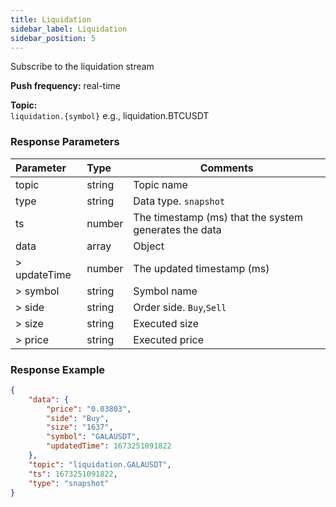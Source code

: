 ```yaml
---
title: Liquidation
sidebar_label: Liquidation
sidebar_position: 5
---
```


Subscribe to the liquidation stream

**Push frequency:** real-time

**Topic:**<br/>
`liquidation.{symbol}` e.g., liquidation.BTCUSDT

### Response Parameters
| Parameter | Type | Comments|
|:----- |:-----|----- |
|topic |string |Topic name |
|type |string |Data type. `snapshot` |
|ts |number |The timestamp (ms) that the system generates the data |
|data |array |Object |
|> updateTime |number |The updated timestamp (ms) |
|> symbol |string |Symbol name |
|> side |string |Order side. `Buy`,`Sell` |
|> size |string |Executed size  |
|> price |string |Executed price |

### Response Example

```json
{
    "data": {
        "price": "0.03803",
        "side": "Buy",
        "size": "1637",
        "symbol": "GALAUSDT",
        "updatedTime": 1673251091822
    },
    "topic": "liquidation.GALAUSDT",
    "ts": 1673251091822,
    "type": "snapshot"
}
```